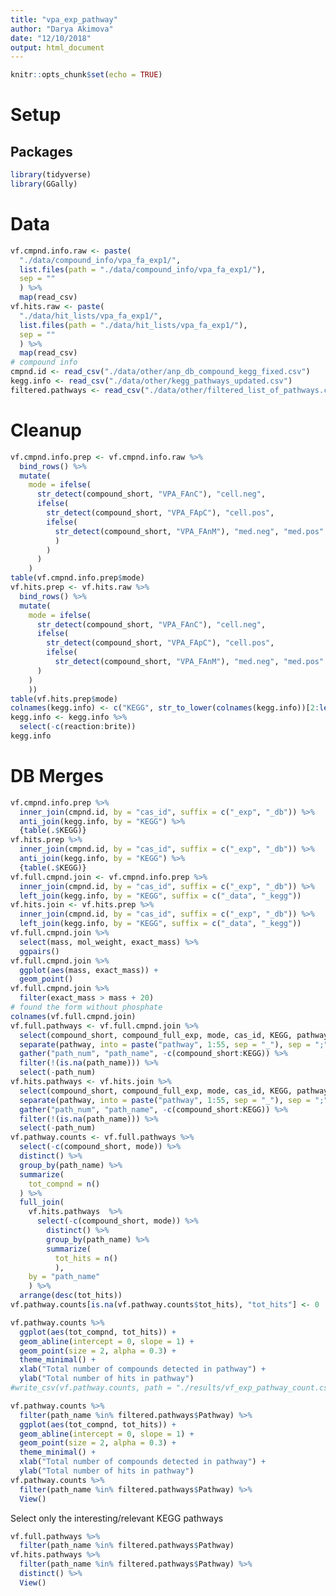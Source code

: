 ```yaml
---
title: "vpa_exp_pathway"
author: "Darya Akimova"
date: "12/10/2018"
output: html_document
---
```


```r
knitr::opts_chunk$set(echo = TRUE)
```


# Setup

## Packages

```r
library(tidyverse)
library(GGally)
```


# Data

```r
vf.cmpnd.info.raw <- paste(
  "./data/compound_info/vpa_fa_exp1/", 
  list.files(path = "./data/compound_info/vpa_fa_exp1/"), 
  sep = ""
  ) %>% 
  map(read_csv)
vf.hits.raw <- paste(
  "./data/hit_lists/vpa_fa_exp1/", 
  list.files(path = "./data/hit_lists/vpa_fa_exp1/"), 
  sep = ""
  ) %>% 
  map(read_csv)
# compound info
cmpnd.id <- read_csv("./data/other/anp_db_compound_kegg_fixed.csv")
kegg.info <- read_csv("./data/other/kegg_pathways_updated.csv")
filtered.pathways <- read_csv("./data/other/filtered_list_of_pathways.csv")
```


# Cleanup

```r
vf.cmpnd.info.prep <- vf.cmpnd.info.raw %>% 
  bind_rows() %>% 
  mutate(
    mode = ifelse(
      str_detect(compound_short, "VPA_FAnC"), "cell.neg", 
      ifelse(
        str_detect(compound_short, "VPA_FApC"), "cell.pos", 
        ifelse(
          str_detect(compound_short, "VPA_FAnM"), "med.neg", "med.pos"
          )
        )
      )
    ) 
table(vf.cmpnd.info.prep$mode)
vf.hits.prep <- vf.hits.raw %>% 
  bind_rows() %>%
  mutate(
    mode = ifelse(
      str_detect(compound_short, "VPA_FAnC"), "cell.neg", 
      ifelse(
        str_detect(compound_short, "VPA_FApC"), "cell.pos", 
        ifelse(
          str_detect(compound_short, "VPA_FAnM"), "med.neg", "med.pos"
      )
    )
    ))
table(vf.hits.prep$mode)
colnames(kegg.info) <- c("KEGG", str_to_lower(colnames(kegg.info))[2:length(colnames(kegg.info))])
kegg.info <- kegg.info %>% 
  select(-c(reaction:brite))
kegg.info
```


# DB Merges

```r
vf.cmpnd.info.prep %>% 
  inner_join(cmpnd.id, by = "cas_id", suffix = c("_exp", "_db")) %>% 
  anti_join(kegg.info, by = "KEGG") %>% 
  {table(.$KEGG)}
vf.hits.prep %>% 
  inner_join(cmpnd.id, by = "cas_id", suffix = c("_exp", "_db")) %>% 
  anti_join(kegg.info, by = "KEGG") %>% 
  {table(.$KEGG)}
vf.full.cmpnd.join <- vf.cmpnd.info.prep %>% 
  inner_join(cmpnd.id, by = "cas_id", suffix = c("_exp", "_db")) %>% 
  left_join(kegg.info, by = "KEGG", suffix = c("_data", "_kegg"))
vf.hits.join <- vf.hits.prep %>% 
  inner_join(cmpnd.id, by = "cas_id", suffix = c("_exp", "_db")) %>% 
  left_join(kegg.info, by = "KEGG", suffix = c("_data", "_kegg"))
vf.full.cmpnd.join %>% 
  select(mass, mol_weight, exact_mass) %>% 
  ggpairs()
vf.full.cmpnd.join %>% 
  ggplot(aes(mass, exact_mass)) +
  geom_point()
vf.full.cmpnd.join %>% 
  filter(exact_mass > mass + 20)
# found the form without phosphate
colnames(vf.full.cmpnd.join)
vf.full.pathways <- vf.full.cmpnd.join %>% 
  select(compound_short, compound_full_exp, mode, cas_id, KEGG, pathway) %>% 
  separate(pathway, into = paste("pathway", 1:55, sep = "_"), sep = ";") %>% 
  gather("path_num", "path_name", -c(compound_short:KEGG)) %>% 
  filter(!(is.na(path_name))) %>% 
  select(-path_num)
vf.hits.pathways <- vf.hits.join %>% 
  select(compound_short, compound_full_exp, mode, cas_id, KEGG, pathway) %>% 
  separate(pathway, into = paste("pathway", 1:55, sep = "_"), sep = ";") %>% 
  gather("path_num", "path_name", -c(compound_short:KEGG)) %>% 
  filter(!(is.na(path_name))) %>% 
  select(-path_num)
vf.pathway.counts <- vf.full.pathways %>% 
  select(-c(compound_short, mode)) %>% 
  distinct() %>% 
  group_by(path_name) %>% 
  summarize(
    tot_compnd = n()
  ) %>% 
  full_join(
    vf.hits.pathways  %>% 
      select(-c(compound_short, mode)) %>% 
        distinct() %>% 
        group_by(path_name) %>% 
        summarize(
          tot_hits = n()
          ), 
    by = "path_name"
    ) %>% 
  arrange(desc(tot_hits)) 
vf.pathway.counts[is.na(vf.pathway.counts$tot_hits), "tot_hits"] <- 0

vf.pathway.counts %>% 
  ggplot(aes(tot_compnd, tot_hits)) +
  geom_abline(intercept = 0, slope = 1) +
  geom_point(size = 2, alpha = 0.3) +
  theme_minimal() +
  xlab("Total number of compounds detected in pathway") +
  ylab("Total number of hits in pathway")
#write_csv(vf.pathway.counts, path = "./results/vf_exp_pathway_count.csv")

vf.pathway.counts %>% 
  filter(path_name %in% filtered.pathways$Pathway) %>% 
  ggplot(aes(tot_compnd, tot_hits)) +
  geom_abline(intercept = 0, slope = 1) +
  geom_point(size = 2, alpha = 0.3) +
  theme_minimal() +
  xlab("Total number of compounds detected in pathway") +
  ylab("Total number of hits in pathway")
vf.pathway.counts %>% 
  filter(path_name %in% filtered.pathways$Pathway) %>% 
  View()
```

Select only the interesting/relevant KEGG pathways

```r
vf.full.pathways %>% 
  filter(path_name %in% filtered.pathways$Pathway)
vf.hits.pathways %>% 
  filter(path_name %in% filtered.pathways$Pathway) %>%
  distinct() %>% 
  View()
```


